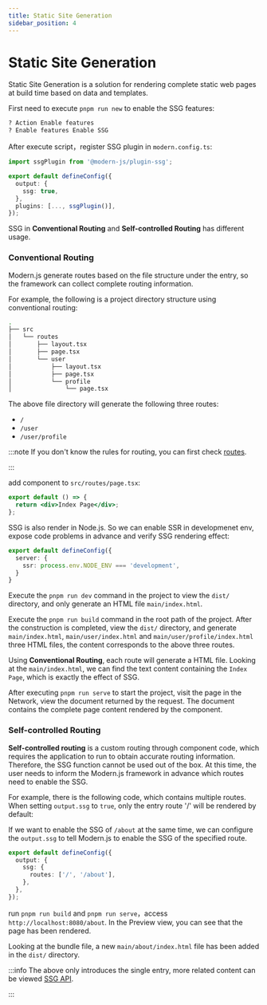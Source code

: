 ```yaml
---
title: Static Site Generation
sidebar_position: 4
---
```

# Static Site Generation

Static Site Generation is a solution for rendering complete static web pages at build time based on data and templates.

First need to execute `pnpm run new` to enable the SSG features:

```bash
? Action Enable features
? Enable features Enable SSG
```

After execute script，register SSG plugin in `modern.config.ts`:

```ts title="modern.config.ts"
import ssgPlugin from '@modern-js/plugin-ssg';

export default defineConfig({
  output: {
    ssg: true,
  },
  plugins: [..., ssgPlugin()],
});
```

SSG in **Conventional Routing** and **Self-controlled Routing** has different usage.

### Conventional Routing

Modern.js generate routes based on the file structure under the entry, so the framework can collect complete routing information.

For example, the following is a project directory structure using conventional routing:

```bash
.
├── src
│   └── routes
│       ├── layout.tsx
│       ├── page.tsx
│       └── user
│           ├── layout.tsx
│           ├── page.tsx
│           └── profile
│               └── page.tsx
```

The above file directory will generate the following three routes:

- `/`
- `/user`
- `/user/profile`

:::note
If you don't know the rules for routing, you can first check [routes](/guides/basic-features/routes).

:::

add component to `src/routes/page.tsx`:

```jsx title="src/routes/page.tsx"
export default () => {
  return <div>Index Page</div>;
};
```

SSG is also render in Node.js. So we can enable SSR in developmenet env, expose code problems in advance and verify SSG rendering effect:

```ts title="modern.config.ts"
export default defineConfig({
  server: {
    ssr: process.env.NODE_ENV === 'development',
  }
}
```

Execute the `pnpm run dev` command in the project to view the `dist/` directory, and only generate an HTML file `main/index.html`.

Execute the `pnpm run build` command in the root path of the project. After the construction is completed, view the `dist/` directory, and generate `main/index.html`, `main/user/index.html` and `main/user/profile/index.html` three HTML files, the content corresponds to the above three routes.

Using **Conventional Routing**, each route will generate a HTML file. Looking at the `main/index.html`, we can find the text content containing the `Index Page`, which is exactly the effect of SSG.

After executing `pnpm run serve` to start the project, visit the page in the Network, view the document returned by the request. The document contains the complete page content rendered by the component.

### Self-controlled Routing

**Self-controlled routing** is a custom routing through component code, which requires the application to run to obtain accurate routing information. Therefore, the SSG function cannot be used out of the box. At this time, the user needs to inform the Modern.js framework in advance which routes need to enable the SSG.

For example, there is the following code, which contains multiple routes. When setting `output.ssg` to `true`, only the entry route '/' will be rendered by default:


<SelfRouteExample />

If we want to enable the SSG of `/about` at the same time, we can configure the `output.ssg` to tell Modern.js to enable the SSG of the specified route.

```ts title="modern.config.ts"
export default defineConfig({
  output: {
    ssg: {
      routes: ['/', '/about'],
    },
  },
});
```

run `pnpm run build` and `pnpm run serve`，access `http://localhost:8080/about`. In the Preview view, you can see that the page has been rendered.

Looking at the bundle file, a new `main/about/index.html` file has been added in the `dist/` directory.

:::info
The above only introduces the single entry, more related content can be viewed [SSG API](/configure/app/output/ssg).

:::
